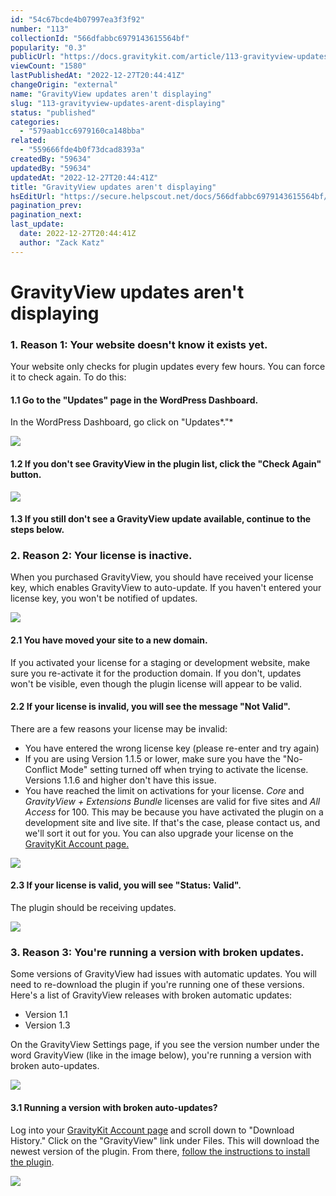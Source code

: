 ```yaml
---
id: "54c67bcde4b07997ea3f3f92"
number: "113"
collectionId: "566dfabbc6979143615564bf"
popularity: "0.3"
publicUrl: "https://docs.gravitykit.com/article/113-gravityview-updates-arent-displaying"
viewCount: "1580"
lastPublishedAt: "2022-12-27T20:44:41Z"
changeOrigin: "external"
name: "GravityView updates aren't displaying"
slug: "113-gravityview-updates-arent-displaying"
status: "published"
categories: 
  - "579aab1cc6979160ca148bba"
related: 
  - "559666fde4b0f73dcad8393a"
createdBy: "59634"
updatedBy: "59634"
updatedAt: "2022-12-27T20:44:41Z"
title: "GravityView updates aren't displaying"
hsEditUrl: "https://secure.helpscout.net/docs/566dfabbc6979143615564bf/article/54c67bcde4b07997ea3f3f92"
pagination_prev: 
pagination_next: 
last_update:
  date: 2022-12-27T20:44:41Z
  author: "Zack Katz"
---
```


# GravityView updates aren't displaying



### 1. Reason 1: Your website doesn't know it exists yet.

Your website only checks for plugin updates every few hours. You can force it to check again. To do this:

#### 1.1 Go to the "Updates" page in the WordPress Dashboard.

In the WordPress Dashboard, go click on "Updates*."*

![](https://www.gravitykit.com/wp-content/uploads/2018/01/go-to-the-updates-page.png?1438983741)

#### 1.2 If you don't see GravityView in the plugin list, click the "Check Again" button.

![](https://www.gravitykit.com/wp-content/uploads/2018/01/if-you-don-t-see-gravityview-in-the-plugin-list-click-the-check-again-button.png?1438983743)

#### 1.3 If you still don't see a GravityView update available, continue to the steps below.

### 2. Reason 2: Your license is inactive.

When you purchased GravityView, you should have received your license key, which enables GravityView to auto-update. If you haven't entered your license key, you won't be notified of updates.

![](https://www.gravitykit.com/wp-content/uploads/2018/01/reason-2-your-license-is-inactive.png?1438983743)

#### 2.1 You have moved your site to a new domain.

If you activated your license for a staging or development website, make sure you re-activate it for the production domain. If you don't, updates won't be visible, even though the plugin license will appear to be valid.

#### 2.2 If your license is invalid, you will see the message "Not Valid".

There are a few reasons your license may be invalid:

- You have entered the wrong license key (please re-enter and try again)
- If you are using Version 1.1.5 or lower, make sure you have the "No-Conflict Mode" setting turned off when trying to activate the license. Versions 1.1.6 and higher don't have this issue.
- You have reached the limit on activations for your license. *Core* and *GravityView + Extensions Bundle* licenses are valid for five sites and *All Access* for 100. This may be because you have activated the plugin on a development site and live site. If that's the case, please contact us, and we'll sort it out for you. You can also upgrade your license on the [GravityKit Account page.](https://www.gravitykit.com/account/)

![](https://www.gravitykit.com/wp-content/uploads/2018/01/if-your-license-is-invalid-you-will-see-the-message-not-valid-.png?1438983744)

#### 2.3 If your license is valid, you will see "Status: Valid".

The plugin should be receiving updates.

![](https://www.gravitykit.com/wp-content/uploads/2018/01/if-your-license-is-valid-you-will-see-status-valid-.png?1438983745)

### 3. Reason 3: You're running a version with broken updates.

Some versions of GravityView had issues with automatic updates. You will need to re-download the plugin if you're running one of these versions. Here's a list of GravityView releases with broken automatic updates:

- Version 1.1
- Version 1.3

On the GravityView Settings page, if you see the version number under the word GravityView (like in the image below), you're running a version with broken auto-updates.

![](https://www.gravitykit.com/wp-content/uploads/2018/01/reason-3-you-re-running-a-version-with-broken-updates.png?1438983745)

#### 3.1 Running a version with broken auto-updates?

Log into your [GravityKit Account page](https://www.gravitykit.com/account/) and scroll down to "Download History." Click on the "GravityView" link under Files. This will download the newest version of the plugin. From there, [follow the instructions to install the plugin](https://docs.gravitykit.com/article/69-installing-gravityview).

![](https://www.gravitykit.com/wp-content/uploads/2018/01/if-you-re-running-a-version-with-broken-auto-updates.png?1438983746)
